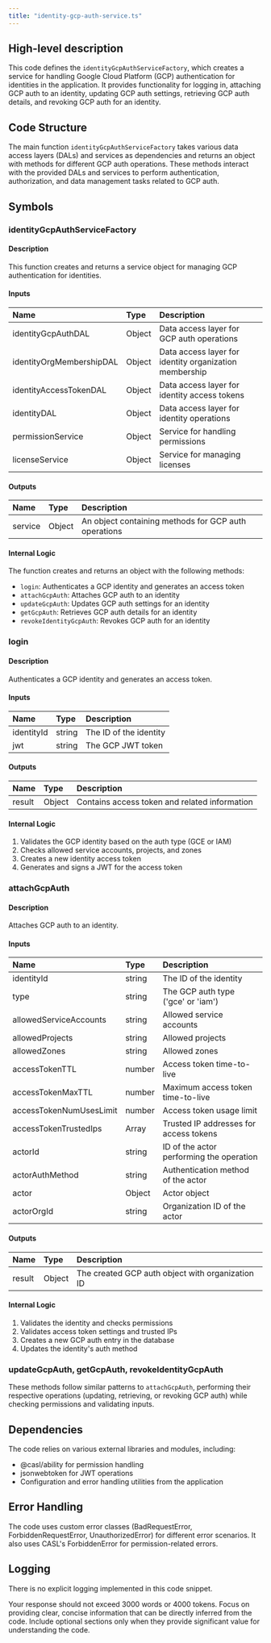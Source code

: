 ```yaml
---
title: "identity-gcp-auth-service.ts"
---
```


## High-level description
This code defines the `identityGcpAuthServiceFactory`, which creates a service for handling Google Cloud Platform (GCP) authentication for identities in the application. It provides functionality for logging in, attaching GCP auth to an identity, updating GCP auth settings, retrieving GCP auth details, and revoking GCP auth for an identity.

## Code Structure
The main function `identityGcpAuthServiceFactory` takes various data access layers (DALs) and services as dependencies and returns an object with methods for different GCP auth operations. These methods interact with the provided DALs and services to perform authentication, authorization, and data management tasks related to GCP auth.

## Symbols

### identityGcpAuthServiceFactory
#### Description
This function creates and returns a service object for managing GCP authentication for identities.

#### Inputs
| Name | Type | Description |
|:-----|:-----|:------------|
| identityGcpAuthDAL | Object | Data access layer for GCP auth operations |
| identityOrgMembershipDAL | Object | Data access layer for identity organization membership |
| identityAccessTokenDAL | Object | Data access layer for identity access tokens |
| identityDAL | Object | Data access layer for identity operations |
| permissionService | Object | Service for handling permissions |
| licenseService | Object | Service for managing licenses |

#### Outputs
| Name | Type | Description |
|:-----|:-----|:------------|
| service | Object | An object containing methods for GCP auth operations |

#### Internal Logic
The function creates and returns an object with the following methods:
- `login`: Authenticates a GCP identity and generates an access token
- `attachGcpAuth`: Attaches GCP auth to an identity
- `updateGcpAuth`: Updates GCP auth settings for an identity
- `getGcpAuth`: Retrieves GCP auth details for an identity
- `revokeIdentityGcpAuth`: Revokes GCP auth for an identity

### login
#### Description
Authenticates a GCP identity and generates an access token.

#### Inputs
| Name | Type | Description |
|:-----|:-----|:------------|
| identityId | string | The ID of the identity |
| jwt | string | The GCP JWT token |

#### Outputs
| Name | Type | Description |
|:-----|:-----|:------------|
| result | Object | Contains access token and related information |

#### Internal Logic
1. Validates the GCP identity based on the auth type (GCE or IAM)
2. Checks allowed service accounts, projects, and zones
3. Creates a new identity access token
4. Generates and signs a JWT for the access token

### attachGcpAuth
#### Description
Attaches GCP auth to an identity.

#### Inputs
| Name | Type | Description |
|:-----|:-----|:------------|
| identityId | string | The ID of the identity |
| type | string | The GCP auth type ('gce' or 'iam') |
| allowedServiceAccounts | string | Allowed service accounts |
| allowedProjects | string | Allowed projects |
| allowedZones | string | Allowed zones |
| accessTokenTTL | number | Access token time-to-live |
| accessTokenMaxTTL | number | Maximum access token time-to-live |
| accessTokenNumUsesLimit | number | Access token usage limit |
| accessTokenTrustedIps | Array | Trusted IP addresses for access tokens |
| actorId | string | ID of the actor performing the operation |
| actorAuthMethod | string | Authentication method of the actor |
| actor | Object | Actor object |
| actorOrgId | string | Organization ID of the actor |

#### Outputs
| Name | Type | Description |
|:-----|:-----|:------------|
| result | Object | The created GCP auth object with organization ID |

#### Internal Logic
1. Validates the identity and checks permissions
2. Validates access token settings and trusted IPs
3. Creates a new GCP auth entry in the database
4. Updates the identity's auth method

### updateGcpAuth, getGcpAuth, revokeIdentityGcpAuth
These methods follow similar patterns to `attachGcpAuth`, performing their respective operations (updating, retrieving, or revoking GCP auth) while checking permissions and validating inputs.

## Dependencies
The code relies on various external libraries and modules, including:
- @casl/ability for permission handling
- jsonwebtoken for JWT operations
- Configuration and error handling utilities from the application

## Error Handling
The code uses custom error classes (BadRequestError, ForbiddenRequestError, UnauthorizedError) for different error scenarios. It also uses CASL's ForbiddenError for permission-related errors.

## Logging
There is no explicit logging implemented in this code snippet.

Your response should not exceed 3000 words or 4000 tokens. Focus on providing clear, concise information that can be directly inferred from the code. Include optional sections only when they provide significant value for understanding the code.